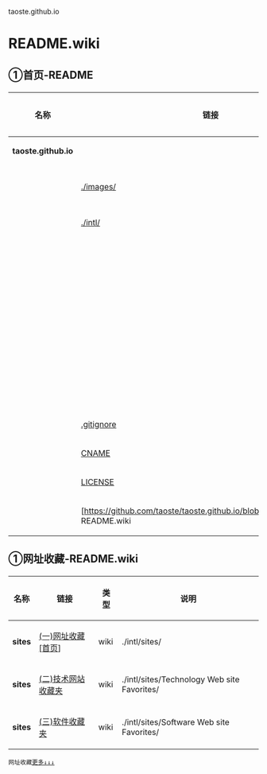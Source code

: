taoste.github.io

<h1>README.wiki</h1>

<h2>①首页-README</h2>
{|
! 名称 !! 链接 !! 类型 !! 说明
|-
| '''taoste.github.io''' || &nbsp; || &nbsp; || &nbsp;
|-
| &nbsp; ||[https://github.com/taoste/taoste.github.io/tree/master/images ./images/] || wiki || 图片
|-
| &nbsp; ||  [https://github.com/taoste/taoste.github.io/tree/master/intl ./intl/] || wiki || 
|-
| &nbsp; ||  &nbsp; || Blog || &nbsp;
|-
| &nbsp; ||  &nbsp; || Link || &nbsp;
|-
| &nbsp; ||  &nbsp; || Tool || &nbsp;
|-
| &nbsp; ||  &nbsp; || Web || &nbsp;
|-
| &nbsp; ||  &nbsp; || sites || &nbsp;
|-
| &nbsp; ||  &nbsp; || test || &nbsp;
|-
| &nbsp; || [https://github.com/taoste/taoste.github.io/blob/master/.gitignore .gitignore] || wiki || 
|-
| &nbsp; || [https://github.com/taoste/taoste.github.io/blob/master/CNAME CNAME] || wiki ||  
|-
| &nbsp; || [https://github.com/taoste/taoste.github.io/blob/master/LICENSE LICENSE] || wiki || 
|-
| &nbsp; || [https://github.com/taoste/taoste.github.io/blob/master/README.wiki README.wiki || wiki || &nbsp;
|}

 
<h2>①网址收藏-README.wiki</h2>
{|
! 名称 !! 链接 !! 类型 !! 说明
|-
| '''sites''' || [https://github.com/taoste/taoste.github.io/tree/master/intl/sites (一)网址收藏[首页]] || wiki || ./intl/sites/
|-
| '''sites''' || [https://github.com/taoste/taoste.github.io/tree/master/intl/sites/Technology%20Web%20site%20Favorites (二)技术网站收藏夹] || wiki || ./intl/sites/Technology Web site Favorites/
|-
| '''sites''' || [https://github.com/taoste/taoste.github.io/tree/master/intl/sites/Software%20Web%20site%20Favorites (三)软件收藏夹] || wiki || ./intl/sites/Software Web site Favorites/
|}
 网址收藏[https://github.com/taoste/taoste.github.io/tree/master/intl/sites 更多↓↓↓]
